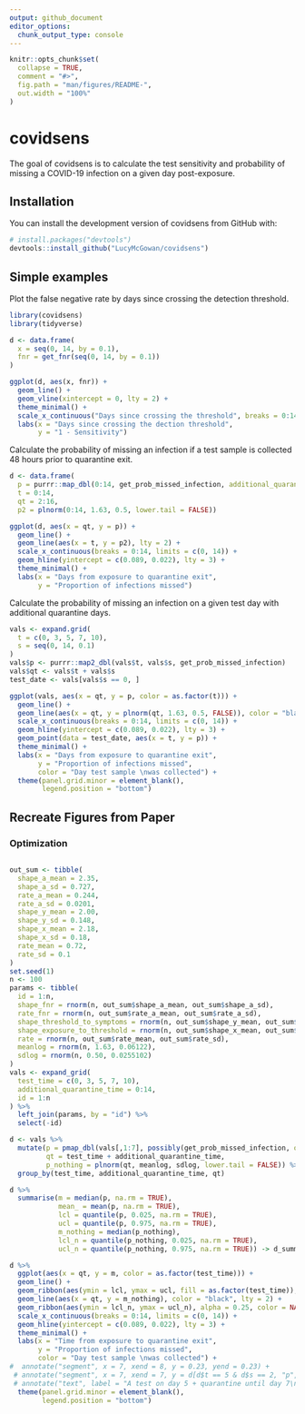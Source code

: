 ```yaml
---
output: github_document
editor_options: 
  chunk_output_type: console
---
```


<!-- README.md is generated from README.Rmd. Please edit that file -->

```r
knitr::opts_chunk$set(
  collapse = TRUE,
  comment = "#>",
  fig.path = "man/figures/README-",
  out.width = "100%"
)
```

# covidsens

<!-- badges: start -->
<!-- badges: end -->

The goal of covidsens is to calculate the test sensitivity and probability of missing a COVID-19 infection on a given day post-exposure.

## Installation

<!-- You can install the released version of covidsens from [CRAN](https://CRAN.R-project.org) with: -->

<!-- ``` r -->
<!-- install.packages("covidsens") -->
<!-- ``` -->

You can install the development version of covidsens from GitHub with:

```r
# install.packages("devtools")
devtools::install_github("LucyMcGowan/covidsens")
```


## Simple examples

Plot the false negative rate by days since crossing the detection threshold.

```r
library(covidsens)
library(tidyverse)

d <- data.frame(
  x = seq(0, 14, by = 0.1),
  fnr = get_fnr(seq(0, 14, by = 0.1))
)

ggplot(d, aes(x, fnr)) +
  geom_line() +
  geom_vline(xintercept = 0, lty = 2) +
  theme_minimal() +
  scale_x_continuous("Days since crossing the threshold", breaks = 0:14) +
  labs(x = "Days since crossing the dection threshold",
       y = "1 - Sensitivity") 
```

Calculate the probability of missing an infection if a test sample is collected 48 hours prior to quarantine exit.

```r
d <- data.frame(
  p = purrr::map_dbl(0:14, get_prob_missed_infection, additional_quarantine_time = 2),
  t = 0:14,
  qt = 2:16,
  p2 = plnorm(0:14, 1.63, 0.5, lower.tail = FALSE))

ggplot(d, aes(x = qt, y = p)) +
  geom_line() +
  geom_line(aes(x = t, y = p2), lty = 2) + 
  scale_x_continuous(breaks = 0:14, limits = c(0, 14)) +
  geom_hline(yintercept = c(0.089, 0.022), lty = 3) +
  theme_minimal() +
  labs(x = "Days from exposure to quarantine exit",
       y = "Proportion of infections missed")
```

Calculate the probability of missing an infection on a given test day with additional quarantine days.

```r
vals <- expand.grid(
  t = c(0, 3, 5, 7, 10),
  s = seq(0, 14, 0.1)
)
vals$p <- purrr::map2_dbl(vals$t, vals$s, get_prob_missed_infection)
vals$qt <- vals$t + vals$s
test_date <- vals[vals$s == 0, ]

ggplot(vals, aes(x = qt, y = p, color = as.factor(t))) +
  geom_line() +
  geom_line(aes(x = qt, y = plnorm(qt, 1.63, 0.5, FALSE)), color = "black", lty = 2) +
  scale_x_continuous(breaks = 0:14, limits = c(0, 14)) +
  geom_hline(yintercept = c(0.089, 0.022), lty = 3) +
  geom_point(data = test_date, aes(x = t, y = p)) +
  theme_minimal() +
  labs(x = "Days from exposure to quarantine exit",
       y = "Proportion of infections missed",
       color = "Day test sample \nwas collected") +
  theme(panel.grid.minor = element_blank(),
        legend.position = "bottom") 
```

## Recreate Figures from Paper

### Optimization

```r

```


```r
out_sum <- tibble(
  shape_a_mean = 2.35,
  shape_a_sd = 0.727, 
  rate_a_mean = 0.244,
  rate_a_sd = 0.0201,
  shape_y_mean = 2.00,
  shape_y_sd = 0.148,
  shape_x_mean = 2.18,
  shape_x_sd = 0.18,
  rate_mean = 0.72,
  rate_sd = 0.1
)
set.seed(1)
n <- 100
params <- tibble(
  id = 1:n,
  shape_fnr = rnorm(n, out_sum$shape_a_mean, out_sum$shape_a_sd),
  rate_fnr = rnorm(n, out_sum$rate_a_mean, out_sum$rate_a_sd),
  shape_threshold_to_symptoms = rnorm(n, out_sum$shape_y_mean, out_sum$shape_y_sd),
  shape_exposure_to_threshold = rnorm(n, out_sum$shape_x_mean, out_sum$shape_x_sd),
  rate = rnorm(n, out_sum$rate_mean, out_sum$rate_sd),
  meanlog = rnorm(n, 1.63, 0.06122),
  sdlog = rnorm(n, 0.50, 0.0255102)
)
vals <- expand_grid(
  test_time = c(0, 3, 5, 7, 10),
  additional_quarantine_time = 0:14,
  id = 1:n
) %>%
  left_join(params, by = "id") %>%
  select(-id)

d <- vals %>%
  mutate(p = pmap_dbl(vals[,1:7], possibly(get_prob_missed_infection, otherwise = NA)),
         qt = test_time + additional_quarantine_time,
         p_nothing = plnorm(qt, meanlog, sdlog, lower.tail = FALSE)) %>%
  group_by(test_time, additional_quarantine_time, qt) 

d %>%
  summarise(m = median(p, na.rm = TRUE),
            mean_ = mean(p, na.rm = TRUE),
            lcl = quantile(p, 0.025, na.rm = TRUE),
            ucl = quantile(p, 0.975, na.rm = TRUE),
            m_nothing = median(p_nothing),
            lcl_n = quantile(p_nothing, 0.025, na.rm = TRUE),
            ucl_n = quantile(p_nothing, 0.975, na.rm = TRUE)) -> d_summ

d %>%
  ggplot(aes(x = qt, y = m, color = as.factor(test_time))) +
  geom_line() +
  geom_ribbon(aes(ymin = lcl, ymax = ucl, fill = as.factor(test_time)), alpha = 0.25, color = NA) +
  geom_line(aes(x = qt, y = m_nothing), color = "black", lty = 2) +
  geom_ribbon(aes(ymin = lcl_n, ymax = ucl_n), alpha = 0.25, color = NA) +
  scale_x_continuous(breaks = 0:14, limits = c(0, 14)) +
  geom_hline(yintercept = c(0.089, 0.022), lty = 3) +
  theme_minimal() +
  labs(x = "Time from exposure to quarantine exit",
       y = "Proportion of infections missed",
       color = "Day test sample \nwas collected") +
#  annotate("segment", x = 7, xend = 8, y = 0.23, yend = 0.23) +
 # annotate("segment", x = 7, xend = 7, y = d[d$t == 5 & d$s == 2, "p", drop = TRUE], yend = plnorm(7, 1.63, 0.5, FALSE)) +
 # annotate("text", label = "A test on day 5 + quarantine until day 7\n misses 20% of cases compared to 26% missed\n with a 7 day quarantine without a test", x = 11.25, y = 0.25) +
  theme(panel.grid.minor = element_blank(),
        legend.position = "bottom") 
```


